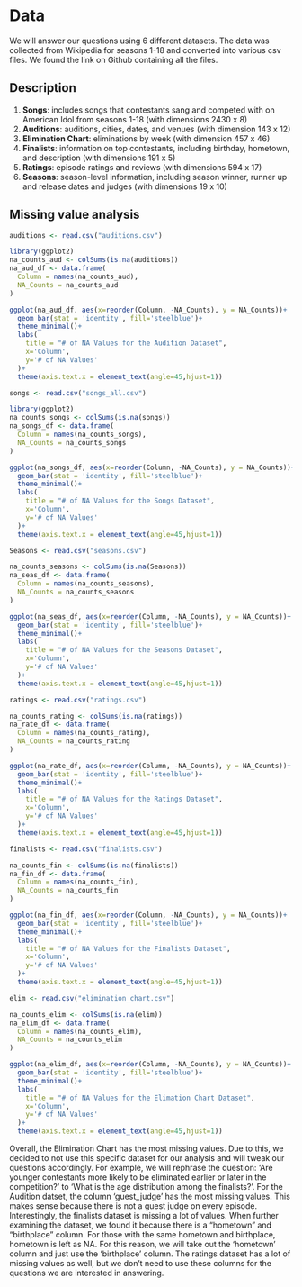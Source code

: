 # Data
We will answer our questions using 6 different datasets. The data was collected from Wikipedia for seasons 1-18 and converted into various csv files. We found the link on Github containing all the files.

## Description
1. **Songs**: includes songs that contestants sang and competed with on American Idol from seasons 1-18 (with dimensions 2430 x 8)
2. **Auditions**: auditions, cities, dates, and venues (with dimension 143 x 12)
3. **Elimination Chart**: eliminations by week (with dimension 457 x 46)
4. **Finalists**: information on top contestants, including birthday, hometown, and description (with dimensions 191 x 5)
5. **Ratings**: episode ratings and reviews (with dimensions 594 x 17)
6. **Seasons**: season-level information, including season winner, runner up and release dates and judges (with dimensions 19 x 10)

## Missing value analysis
```r
auditions <- read.csv("auditions.csv")
```
```r
library(ggplot2)
na_counts_aud <- colSums(is.na(auditions))
na_aud_df <- data.frame(
  Column = names(na_counts_aud),
  NA_Counts = na_counts_aud
)

ggplot(na_aud_df, aes(x=reorder(Column, -NA_Counts), y = NA_Counts))+
  geom_bar(stat = 'identity', fill='steelblue')+
  theme_minimal()+
  labs(
    title = "# of NA Values for the Audition Dataset",
    x='Column',
    y='# of NA Values'
  )+
  theme(axis.text.x = element_text(angle=45,hjust=1))
```
```r
songs <- read.csv("songs_all.csv")
```
```r
library(ggplot2)
na_counts_songs <- colSums(is.na(songs))
na_songs_df <- data.frame(
  Column = names(na_counts_songs),
  NA_Counts = na_counts_songs
)

ggplot(na_songs_df, aes(x=reorder(Column, -NA_Counts), y = NA_Counts))+
  geom_bar(stat = 'identity', fill='steelblue')+
  theme_minimal()+
  labs(
    title = "# of NA Values for the Songs Dataset",
    x='Column',
    y='# of NA Values'
  )+
  theme(axis.text.x = element_text(angle=45,hjust=1))
```
```r
Seasons <- read.csv("seasons.csv")
```
```r
na_counts_seasons <- colSums(is.na(Seasons))
na_seas_df <- data.frame(
  Column = names(na_counts_seasons),
  NA_Counts = na_counts_seasons
)

ggplot(na_seas_df, aes(x=reorder(Column, -NA_Counts), y = NA_Counts))+
  geom_bar(stat = 'identity', fill='steelblue')+
  theme_minimal()+
  labs(
    title = "# of NA Values for the Seasons Dataset",
    x='Column',
    y='# of NA Values'
  )+
  theme(axis.text.x = element_text(angle=45,hjust=1))
```
```r
ratings <- read.csv("ratings.csv")
```
```r
na_counts_rating <- colSums(is.na(ratings))
na_rate_df <- data.frame(
  Column = names(na_counts_rating),
  NA_Counts = na_counts_rating
)

ggplot(na_rate_df, aes(x=reorder(Column, -NA_Counts), y = NA_Counts))+
  geom_bar(stat = 'identity', fill='steelblue')+
  theme_minimal()+
  labs(
    title = "# of NA Values for the Ratings Dataset",
    x='Column',
    y='# of NA Values'
  )+
  theme(axis.text.x = element_text(angle=45,hjust=1))
```



```r
finalists <- read.csv("finalists.csv")
```
```r

na_counts_fin <- colSums(is.na(finalists))
na_fin_df <- data.frame(
  Column = names(na_counts_fin),
  NA_Counts = na_counts_fin
)

ggplot(na_fin_df, aes(x=reorder(Column, -NA_Counts), y = NA_Counts))+
  geom_bar(stat = 'identity', fill='steelblue')+
  theme_minimal()+
  labs(
    title = "# of NA Values for the Finalists Dataset",
    x='Column',
    y='# of NA Values'
  )+
  theme(axis.text.x = element_text(angle=45,hjust=1))
```
```r
elim <- read.csv("elimination_chart.csv")
```
```r

na_counts_elim <- colSums(is.na(elim))
na_elim_df <- data.frame(
  Column = names(na_counts_elim),
  NA_Counts = na_counts_elim
)

ggplot(na_elim_df, aes(x=reorder(Column, -NA_Counts), y = NA_Counts))+
  geom_bar(stat = 'identity', fill='steelblue')+
  theme_minimal()+
  labs(
    title = "# of NA Values for the Elimation Chart Dataset",
    x='Column',
    y='# of NA Values'
  )+
  theme(axis.text.x = element_text(angle=45,hjust=1))
```
Overall, the Elimination Chart has the most missing values. Due to this, we decided to not use this specific dataset for our analysis and will tweak our questions accordingly. For example, we will rephrase the question: 'Are younger contestants more likely to be eliminated earlier or later in the competition?' to 'What is the age distribution among the finalists?'. For the Audition datset, the column 'guest_judge' has the most missing values. This makes sense because there is not a guest judge on every episode. Interestingly, the finalists dataset is missing a lot of values. When further examining the dataset, we found it because there is a "hometown" and "birthplace" column. For those with the same hometown and birthplace, hometown is left as NA. For this reason, we will take out the 'hometown' column and just use the 'birthplace' column. The ratings dataset has a lot of missing values as well, but we don't need to use these columns for the questions we are interested in answering. 

